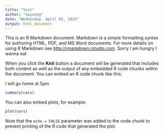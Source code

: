 ```yaml
---
title: "test"
author: "Gayoung"
date: "Wednesday, April 01, 2015"
output: html_document
---
```


This is an R Markdown document. Markdown is a simple formatting syntax for authoring HTML, PDF, and MS Word documents. For more details on using R Markdown see <http://rmarkdown.rstudio.com>.
Sorry I am hungry I wanna eat

When you click the **Knit** button a document will be generated that includes both content as well as the output of any embedded R code chunks within the document. You can embed an R code chunk like this:

I will go home at 5pm
```r
summary(cars)
```

You can also embed plots, for example:

```r
plot(cars)
```

Note that the `echo = FALSE` parameter was added to the code chunk to prevent printing of the R code that generated the plot.
